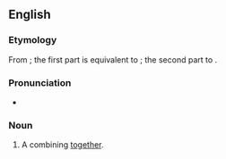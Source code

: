 ==English==

===Etymology===
From {{etyl|la|en}}; the first part is equivalent to {{m|la|ad}}; the second part to {{m|en|combination}}.

===Pronunciation===
* {{rhymes|eɪʃən|lang=en}}

===Noun===
{{en-noun}}

# {{lb|en|rare}} A combining [[together]].